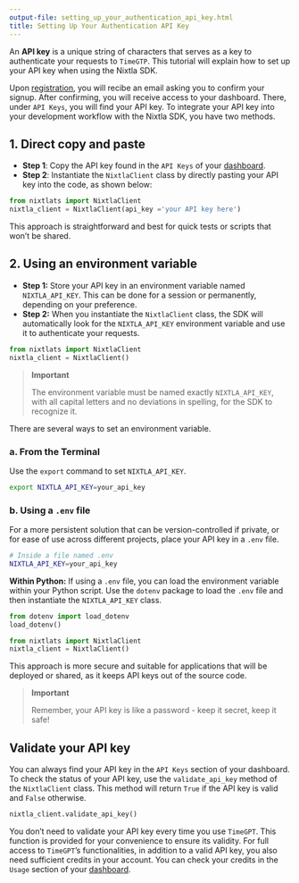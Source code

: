 ```yaml
---
output-file: setting_up_your_authentication_api_key.html
title: Setting Up Your Authentication API Key
---
```



An **API key** is a unique string of characters that serves as a key to
authenticate your requests to `TimeGTP`. This tutorial will explain how
to set up your API key when using the Nixtla SDK.

Upon [registration](https://dashboard.nixtla.io/), you will recibe an
email asking you to confirm your signup. After confirming, you will
receive access to your dashboard. There, under `API Keys`, you will find
your API key. To integrate your API key into your development workflow
with the Nixtla SDK, you have two methods.

## 1. Direct copy and paste

-   **Step 1**: Copy the API key found in the `API Keys` of your
    [dashboard]((https://dashboard.nixtla.io/)).
-   **Step 2**: Instantiate the `NixtlaClient` class by directly pasting
    your API key into the code, as shown below:

```python
from nixtlats import NixtlaClient 
nixtla_client = NixtlaClient(api_key ='your API key here')
```

This approach is straightforward and best for quick tests or scripts
that won’t be shared.

## 2. Using an environment variable

-   **Step 1:** Store your API key in an environment variable named
    `NIXTLA_API_KEY`. This can be done for a session or permanently,
    depending on your preference.
-   **Step 2:** When you instantiate the `NixtlaClient` class, the SDK
    will automatically look for the `NIXTLA_API_KEY` environment
    variable and use it to authenticate your requests.

```python
from nixtlats import NixtlaClient
nixtla_client = NixtlaClient()
```

> **Important**
>
> The environment variable must be named exactly `NIXTLA_API_KEY`, with
> all capital letters and no deviations in spelling, for the SDK to
> recognize it.

There are several ways to set an environment variable.

### a. From the Terminal

Use the `export` command to set `NIXTLA_API_KEY`.

```bash
export NIXTLA_API_KEY=your_api_key
```

### b. Using a `.env` file

For a more persistent solution that can be version-controlled if
private, or for ease of use across different projects, place your API
key in a `.env` file.

```bash
# Inside a file named .env
NIXTLA_API_KEY=your_api_key
```

**Within Python:** If using a `.env` file, you can load the environment
variable within your Python script. Use the `dotenv` package to load the
`.env` file and then instantiate the `NIXTLA_API_KEY` class.

```python
from dotenv import load_dotenv
load_dotenv()

from nixtlats import NixtlaClient
nixtla_client = NixtlaClient()
```

This approach is more secure and suitable for applications that will be
deployed or shared, as it keeps API keys out of the source code.

> **Important**
>
> Remember, your API key is like a password - keep it secret, keep it
> safe!

## Validate your API key

You can always find your API key in the `API Keys` section of your
dashboard. To check the status of your API key, use the
`validate_api_key` method of the `NixtlaClient` class. This method will
return `True` if the API key is valid and `False` otherwise.

```python
nixtla_client.validate_api_key()
```

You don’t need to validate your API key every time you use `TimeGPT`.
This function is provided for your convenience to ensure its validity.
For full access to `TimeGPT`’s functionalities, in addition to a valid
API key, you also need sufficient credits in your account. You can check
your credits in the `Usage` section of your
[dashboard]((https://dashboard.nixtla.io/)).

